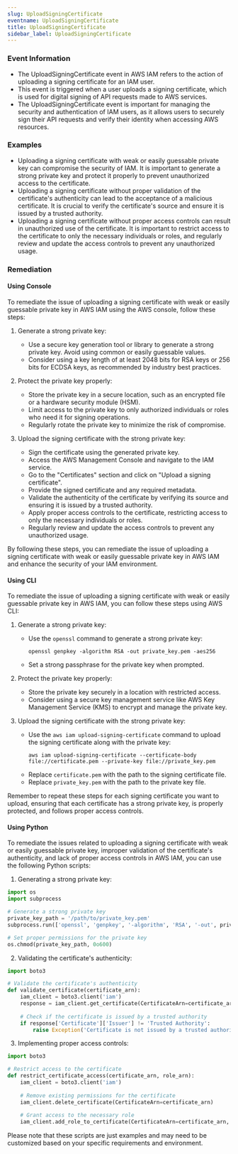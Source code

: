 ```yaml
--- 
slug: UploadSigningCertificate
eventname: UploadSigningCertificate
title: UploadSigningCertificate
sidebar_label: UploadSigningCertificate
---
```

                       
### Event Information

- The UploadSigningCertificate event in AWS IAM refers to the action of uploading a signing certificate for an IAM user.
- This event is triggered when a user uploads a signing certificate, which is used for digital signing of API requests made to AWS services.
- The UploadSigningCertificate event is important for managing the security and authentication of IAM users, as it allows users to securely sign their API requests and verify their identity when accessing AWS resources.


### Examples

- Uploading a signing certificate with weak or easily guessable private key can compromise the security of IAM. It is important to generate a strong private key and protect it properly to prevent unauthorized access to the certificate.
- Uploading a signing certificate without proper validation of the certificate's authenticity can lead to the acceptance of a malicious certificate. It is crucial to verify the certificate's source and ensure it is issued by a trusted authority.
- Uploading a signing certificate without proper access controls can result in unauthorized use of the certificate. It is important to restrict access to the certificate to only the necessary individuals or roles, and regularly review and update the access controls to prevent any unauthorized usage.

### Remediation

#### Using Console

To remediate the issue of uploading a signing certificate with weak or easily guessable private key in AWS IAM using the AWS console, follow these steps:

1. Generate a strong private key:
   - Use a secure key generation tool or library to generate a strong private key. Avoid using common or easily guessable values.
   - Consider using a key length of at least 2048 bits for RSA keys or 256 bits for ECDSA keys, as recommended by industry best practices.

2. Protect the private key properly:
   - Store the private key in a secure location, such as an encrypted file or a hardware security module (HSM).
   - Limit access to the private key to only authorized individuals or roles who need it for signing operations.
   - Regularly rotate the private key to minimize the risk of compromise.

3. Upload the signing certificate with the strong private key:
   - Sign the certificate using the generated private key.
   - Access the AWS Management Console and navigate to the IAM service.
   - Go to the "Certificates" section and click on "Upload a signing certificate".
   - Provide the signed certificate and any required metadata.
   - Validate the authenticity of the certificate by verifying its source and ensuring it is issued by a trusted authority.
   - Apply proper access controls to the certificate, restricting access to only the necessary individuals or roles.
   - Regularly review and update the access controls to prevent any unauthorized usage.

By following these steps, you can remediate the issue of uploading a signing certificate with weak or easily guessable private key in AWS IAM and enhance the security of your IAM environment.

#### Using CLI

To remediate the issue of uploading a signing certificate with weak or easily guessable private key in AWS IAM, you can follow these steps using AWS CLI:

1. Generate a strong private key:
   - Use the `openssl` command to generate a strong private key:
     ```
     openssl genpkey -algorithm RSA -out private_key.pem -aes256
     ```
   - Set a strong passphrase for the private key when prompted.

2. Protect the private key properly:
   - Store the private key securely in a location with restricted access.
   - Consider using a secure key management service like AWS Key Management Service (KMS) to encrypt and manage the private key.

3. Upload the signing certificate with the strong private key:
   - Use the `aws iam upload-signing-certificate` command to upload the signing certificate along with the private key:
     ```
     aws iam upload-signing-certificate --certificate-body file://certificate.pem --private-key file://private_key.pem
     ```
   - Replace `certificate.pem` with the path to the signing certificate file.
   - Replace `private_key.pem` with the path to the private key file.

Remember to repeat these steps for each signing certificate you want to upload, ensuring that each certificate has a strong private key, is properly protected, and follows proper access controls.

#### Using Python

To remediate the issues related to uploading a signing certificate with weak or easily guessable private key, improper validation of the certificate's authenticity, and lack of proper access controls in AWS IAM, you can use the following Python scripts:

1. Generating a strong private key:
```python
import os
import subprocess

# Generate a strong private key
private_key_path = '/path/to/private_key.pem'
subprocess.run(['openssl', 'genpkey', '-algorithm', 'RSA', '-out', private_key_path, '-aes256'])

# Set proper permissions for the private key
os.chmod(private_key_path, 0o600)
```

2. Validating the certificate's authenticity:
```python
import boto3

# Validate the certificate's authenticity
def validate_certificate(certificate_arn):
    iam_client = boto3.client('iam')
    response = iam_client.get_certificate(CertificateArn=certificate_arn)
    
    # Check if the certificate is issued by a trusted authority
    if response['Certificate']['Issuer'] != 'Trusted Authority':
        raise Exception('Certificate is not issued by a trusted authority')
```

3. Implementing proper access controls:
```python
import boto3

# Restrict access to the certificate
def restrict_certificate_access(certificate_arn, role_arn):
    iam_client = boto3.client('iam')
    
    # Remove existing permissions for the certificate
    iam_client.delete_certificate(CertificateArn=certificate_arn)
    
    # Grant access to the necessary role
    iam_client.add_role_to_certificate(CertificateArn=certificate_arn, RoleArn=role_arn)
```

Please note that these scripts are just examples and may need to be customized based on your specific requirements and environment.


 